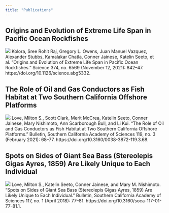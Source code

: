 ```yaml
---
title: "Publications"
---
```





## Origins and Evolution of Extreme Life Span in Pacific Ocean Rockfishes
![](pics/rockfish_lifespan.jpg)
Kolora, Sree Rohit Raj, Gregory L. Owens, Juan Manuel Vazquez, Alexander Stubbs, Kamalakar Chatla, Conner Jainese, Katelin Seeto, et al. “Origins and Evolution of Extreme Life Span in Pacific Ocean Rockfishes.” Science 374, no. 6569 (November 12, 2021): 842–47. https://doi.org/10.1126/science.abg5332.

## The Role of Oil and Gas Conductors as Fish Habitat at Two Southern California Offshore Platforms
![](pics/scott_conductors.jpg)
Love, Milton S., Scott Clark, Merit McCrea, Katelin Seeto, Conner Jainese, Mary Nishimoto, Ann Scarborough Bull, and Li Kui. “The Role of Oil and Gas Conductors as Fish Habitat at Two Southern California Offshore Platforms.” Bulletin, Southern California Academy of Sciences 119, no. 3 (February 2021): 68–77. https://doi.org/10.3160/0038-3872-119.3.68.


## Spots on Sides of Giant Sea Bass (Stereolepis Gigas Ayres, 1859) Are Likely Unique to Each Individual
![](pics/gsb_spots.jpg)
Love, Milton S., Katelin Seeto, Conner Jainese, and Mary M. Nishimoto. “Spots on Sides of Giant Sea Bass (Stereolepis Gigas Ayres, 1859) Are Likely Unique to Each Individual.” Bulletin, Southern California Academy of Sciences 117, no. 1 (April 2018): 77–81. https://doi.org/10.3160/soca-117-01-77-81.1.
